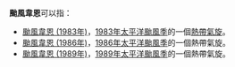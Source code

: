 '''颱風韋恩'''可以指：
*[[颱風韋恩_(1983年)|颱風韋恩 (1983年)]]，[[1983年太平洋颱風季|1983年太平洋颱風季]]的一個[[熱帶氣旋|熱帶氣旋]]。
*[[颱風韋恩_(1986年)|颱風韋恩 (1986年)]]，[[1986年太平洋颱風季|1986年太平洋颱風季]]的一個熱帶氣旋。
*[[颱風韋恩_(1989年)|颱風韋恩 (1989年)]]，[[1989年太平洋颱風季|1989年太平洋颱風季]]的一個熱帶氣旋。

{{disambig|cat=熱帶氣旋消歧義}}